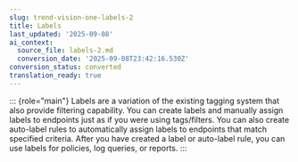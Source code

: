 ```yaml
---
slug: trend-vision-one-labels-2
title: Labels
last_updated: '2025-09-08'
ai_context:
  source_file: labels-2.md
  conversion_date: '2025-09-08T23:42:16.530Z'
conversion_status: converted
translation_ready: true
---
```


::: {role="main"}
Labels are a variation of the existing tagging system that also provide filtering capability. You can create labels and manually assign labels to endpoints just as if you were using tags/filters. You can also create auto-label rules to automatically assign labels to endpoints that match specified criteria. After you have created a label or auto-label rule, you can use labels for policies, log queries, or reports.
:::
